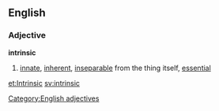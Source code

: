 ==English==
=== Adjective ===
[[Category:English adjectives]]
'''intrinsic'''
#[[innate]], [[inherent]], [[inseparable]] from the thing itself, [[essential]]

[[et:Intrinsic]]
[[sv:intrinsic]]